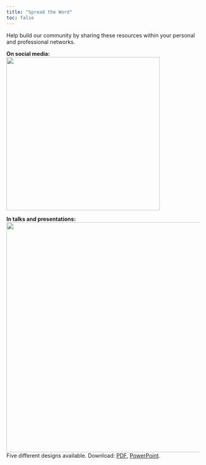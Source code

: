 ```yaml
---
title: "Spread the Word"
toc: false
---
```

Help build our community by sharing these resources within your personal and professional networks.

**On social media:**\
[![](files/jedi-social.png){width="400px"}](files/jedi-social.png)

**In talks and presentations:**\
![](files/JEDI-info-slide-template_Page_1.png){width="600px"}\
Five different designs available. Download: [PDF](files/JEDI-info-slide-template.pdf), [PowerPoint](files/JEDI-info-slide-template.pptx).